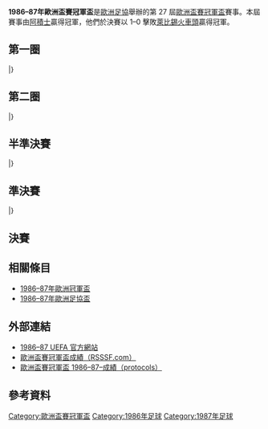 {{NoteTA
|G1=football
|G2=uefa
}}
{{Infobox 國際足球賽事賽季
| tourney_name          = 歐洲盃賽冠軍盃
| year                  = 1986–87
| image                 = 
| size                  = 
| caption               = 
| edition               = 27
| defending_champ_other = {{flagicon|URS}} [[基輔迪納摩足球俱樂部|基輔戴拿模]]
| dates                 = 1986年9月17日–1987年5月13日
| num_teams             = 32 隊
| associations          = 32
| champion_other        = {{flagicon|NED}} [[阿賈克斯足球俱樂部|阿積士]]
| count                 = 1
| second_other          = {{flagicon|GDR}} [[萊比錫火車頭足球俱樂部|萊比錫火車頭]]
| matches               = 61
| goals                 = 172
| attendance            = 
| top_scorer            = 
| player                = 
| prevseason            = [[1985–86年歐洲盃賽冠軍盃|1985–86]]
| nextseason            = [[1987–88年歐洲盃賽冠軍盃|1987–88]]
}}

'''1986–87年歐洲盃賽冠軍盃'''是[[歐洲足協|歐洲足協]]舉辦的第 27 屆[[歐洲盃賽冠軍盃|歐洲盃賽冠軍盃]]賽事。本屆賽事由[[阿賈克斯足球俱樂部|阿積士]]贏得冠軍，他們於決賽以 1–0 擊敗[[萊比錫火車頭足球俱樂部|萊比錫火車頭]]贏得冠軍。

== 第一圈 ==
{{TwoLeg start}}
{{TwoLegResult|[[羅馬體育俱樂部|羅馬]]|ITA|2–2{{pso|3–4}}|'''[[皇家薩拉戈薩|薩拉戈薩]]'''|ESP|2–0|0–2{{aet}}}}
{{TwoLegResult|[[祖里格足球會|祖里格]]|MLT|0–7|'''[[雷克斯漢姆足球俱樂部|域斯咸]]'''|WAL|0–3|0–4}}
{{TwoLegResult|[[1903足球會|B 1903]]|DEN|1–2|{{flagicon|BUL|1971}} '''[[索菲亞列夫斯基足球俱樂部|索菲亞維杜沙]]'''||1–0|0–2}}
{{TwoLegResult|[[沃紹什體育俱樂部|華沙斯]] {{flagicon|HUN|1957}}||4–5|'''[[維列茲足球俱樂部|華拉斯]]'''|YUG|2–2|2–3}}
{{TwoLegResult|'''[[KF地拉那|地拉那11月17日]]''' {{flagicon|ALB|1946}}||3–1|{{flagicon|ROU|1965}} [[布加勒斯特迪納摩足球俱樂部|布加勒斯特戴拿模]]||1–0|2–1}}
{{TwoLegResult|'''[[馬模FF|馬模]]'''|SWE|7–2|[[阿波羅利馬素|阿波羅利馬素]]|CYP|6–0|1–2}}
{{TwoLegResult|[[布爾薩體育|貝沙]]|TUR|0–7|'''[[阿賈克斯足球俱樂部|阿積士]]'''|NED|0–2|0–5}}
{{TwoLegResult|'''[[奧林匹亞科斯足球俱樂部|奧林比亞高斯]]'''|GRE|6–0|[[盧森堡體育聯盟|盧森堡體育聯盟]]|LUX|3–0|3–0}}
{{TwoLegResult|'''[[里斯本與本菲卡體育俱樂部|賓菲加]]'''|POR|4–1|[[利勒斯特羅姆體育俱樂部|利尼史特朗]]|NOR|2–0|2–1}}
{{TwoLegResult|[[屈福特聯足球會|屈福特聯]]|IRL|1–6|'''[[波爾多足球俱樂部|波爾多]]'''|FRA|1–2|0–4}}
{{TwoLegResult|[[哈卡足球俱樂部|夏卡]]|FIN|3–5|'''[[莫斯科魚雷足球俱樂部|莫斯科魚雷]]'''|URS|2–2|1–3}}
{{TwoLegResult|'''[[斯圖加特足球俱樂部|史特加]]'''|FRG|1–0|[[特納瓦斯巴達足球俱樂部|泰拿華斯巴達]]|TCH|1–0|0–0}}
{{TwoLegResult|'''[[維也納迅速足球會|維也納迅速]]'''|AUT|7–6|[[布魯日足球俱樂部|布魯日]]|BEL|4–3|3–3}}
{{TwoLegResult|[[格倫杜蘭足球俱樂部|格倫杜蘭]]|NIR|1–3|'''[[萊比錫火車頭足球俱樂部|萊比錫火車頭]]'''|GDR|1–1|0–2}}
{{TwoLegResult|[[弗拉姆足球俱樂部|弗雷姆]]|ISL|0–4|'''[[卡杜華斯體育會|卡杜華斯]]'''|POL|0–3|0–1}}
{{TwoLegResult|[[阿伯丁足球俱樂部|鴨巴甸]]|SCO|2–4|'''[[錫永足球俱樂部|錫永]]'''|SUI|2–1|0–3}}
|}

== 第二圈 ==
{{TwoLeg start}}
{{TwoLegResult|'''[[皇家薩拉戈薩|薩拉戈薩]]'''|ESP|2–2{{agr}}|[[雷克斯漢姆足球俱樂部|域斯咸]]|WAL|0–0|2–2{{aet}}}}
{{TwoLegResult|'''[[索菲亞列夫斯基足球俱樂部|索菲亞維杜沙]]''' {{flagicon|BUL|1971}}||5–4|[[維列茲足球俱樂部|華拉斯]]|YUG|2–0|3–4}}
{{TwoLegResult|[[KF地拉那|地拉那11月17日]] {{flagicon|ALB|1946}}||0–3|'''[[馬模FF|馬模]]'''|SWE|0–3|0–0}}
{{TwoLegResult|'''[[阿賈克斯足球俱樂部|阿積士]]'''|NED|5–1|[[奧林匹亞科斯足球俱樂部|奧林比亞高斯]]|GRE|4–0|1–1}}
{{TwoLegResult|[[里斯本與本菲卡體育俱樂部|賓菲加]]|POR|1–2|'''[[波爾多足球俱樂部|波爾多]]'''|FRA|1–1|0–1}}
{{TwoLegResult|'''[[莫斯科魚雷足球俱樂部|莫斯科魚雷]]'''|URS|7–3|[[斯圖加特足球俱樂部|史特加]]|FRG|2–0|5–3}}
{{TwoLegResult|[[維也納迅速足球會|維也納迅速]]|AUT|2–3|'''[[萊比錫火車頭足球俱樂部|萊比錫火車頭]]'''|GDR|1–1|1–2{{aet}}}}
{{TwoLegResult|[[卡杜華斯體育會|卡杜華斯]]|POL|2–5|'''[[錫永足球俱樂部|錫永]]'''|SUI|2–2|0–3}}
|}

== 半準決賽 ==
{{TwoLeg start}}
{{TwoLegResult|'''[[皇家薩拉戈薩|薩拉戈薩]]'''|ESP|4–0|{{flagicon|BUL|1971}} [[索菲亞列夫斯基足球俱樂部|索菲亞維杜沙]]||2–0|2–0}}
{{TwoLegResult|[[馬模FF|馬模]]|SWE|2–3|'''[[阿賈克斯足球俱樂部|阿積士]]'''|NED|1–0|1–3}}
{{TwoLegResult|'''[[波爾多足球俱樂部|波爾多]]'''|FRA|3–3{{agr}}|[[莫斯科魚雷足球俱樂部|莫斯科魚雷]]|URS|1–0|2–3}}
{{TwoLegResult|'''[[萊比錫火車頭足球俱樂部|萊比錫火車頭]]'''|GDR|2–0|[[錫永足球俱樂部|錫永]]|SUI|2–0|0–0}}
|}

== 準決賽 ==
{{TwoLeg start}}
{{TwoLegResult|[[皇家薩拉戈薩|薩拉戈薩]]|ESP|2–6|'''[[阿賈克斯足球俱樂部|阿積士]]'''|NED|2–3|0–3}}
{{TwoLegResult|[[波爾多足球俱樂部|波爾多]]|FRA|1–1{{pso|5–6}}|'''[[萊比錫火車頭足球俱樂部|萊比錫火車頭]]'''|GDR|0–1|1–0{{aet}}}}
|}

== 決賽 ==
{{footballbox
|date=1987年5月13日
|time=21:15 [[Eastern_European_Summer_Time|EEST]]
|team1=[[阿賈克斯足球俱樂部|阿積士]] {{flagicon|NED}}
|score=1 – 0
|report=[https://web.archive.org/web/20100503063433/http://en.archive.uefa.com/competitions/ecwc/history/season%3D1986/intro.html 報告]
|team2={{flagicon|GDR}} [[萊比錫火車頭足球俱樂部|萊比錫火車頭]]
|goals1=[[Marco_van_Basten|van Basten]] {{goal|21}}
|goals2=
|stadium=[[雅典奧林匹克體育場|奧林匹克體育場]]，[[雅典|雅典]]
|attendance=35,107
|referee=
}}

== 相關條目 ==
*[[1986–87年歐洲冠軍盃|1986–87年歐洲冠軍盃]]
*[[1986–87年歐洲足協盃|1986–87年歐洲足協盃]]

== 外部連結 ==
* [https://web.archive.org/web/20100503063433/http://en.archive.uefa.com/competitions/ecwc/history/season%3D1986/intro.html 1986–87 UEFA 官方網站]
* [http://www.rsssf.com/ec/ecomp.html 歐洲盃賽冠軍盃成績（RSSSF.com）]{{Wayback|url=http://www.rsssf.com/ec/ecomp.html |date=20180116045414 }}
* [https://web.archive.org/web/20131002120626/http://www.sharkscores.com/Cups/Default.aspx?id=375&season=1986%2F1987 歐洲盃賽冠軍盃 1986–87–成績（protocols）]

== 參考資料 ==
{{reflist|2}}

{{歐洲盃賽冠軍盃球季}}

[[Category:歐洲盃賽冠軍盃|Category:歐洲盃賽冠軍盃]]
[[Category:1986年足球|Category:1986年足球]]
[[Category:1987年足球|Category:1987年足球]]